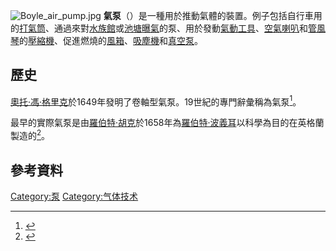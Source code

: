 [[File:Boyle_air_pump.jpg|thumb]]
'''氣泵'''（{{lang-en|air pump}}）是一種用於推動氣體的裝置。例子包括自行車用的[[打氣筒|打氣筒]]、通過{{le|氣石|airstone}}來對[[水族館|水族館]]或[[池塘|池塘]][[曝氣|曝氣]]的泵、用於發動[[氣動工具|氣動工具]]、[[空氣喇叭|空氣喇叭]]和[[管風琴|管風琴]]的[[壓縮機|壓縮機]]、促進燃燒的[[風箱|風箱]]、[[吸塵機|吸塵機]]和[[真空泵|真空泵]]。

== 歷史 ==

[[奧托·馮·格里克|奧托·馮·格里克]]於1649年發明了卷軸型氣泵。19世紀的專門辭彙稱為氣泵<ref>{{Cite web |url=http://www.zeno.org/Brockhaus-1809/A/Die+Luftpumpe |title=Brockhaus 1809 Luftpumpe |accessdate=2016-08-18 |archive-date=2016-03-03 |archive-url=https://web.archive.org/web/20160303204455/http://www.zeno.org/Brockhaus-1809/A/Die+Luftpumpe |dead-url=no }}</ref>。

最早的實際氣泵是由[[羅伯特·胡克|羅伯特·胡克]]於1658年為[[羅伯特·波義耳|羅伯特·波義耳]]以科學為目的在英格蘭製造的<ref>{{citation |journal=Proceedings of the Royal Society of Edinburgh |title=On the Early History of the Air-pump in England |author=George Wilson |date=Jan 15, 1849 |url=http://books.google.co.uk/books?id=QNosAAAAYAAJ&pg=PA207 |accessdate=2016-08-18 |archive-date=2014-02-01 |archive-url=https://web.archive.org/web/20140201095455/http://books.google.co.uk/books?id=QNosAAAAYAAJ&pg=PA207 |dead-url=no }}</ref>。

== 參考資料 ==
{{reflist}}

[[Category:泵|Category:泵]]
[[Category:气体技术|Category:气体技术]]

{{engineering-stub}}